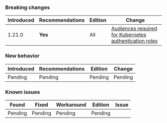 ### Breaking changes

Introduced | Recommendations | Edition    | Change
---------- | --------------- | ---------- | ------
1.21.0     | **Yes**         | All        | [Audiences required for Kubernetes authentication roles](/vault/docs/v1.21.x/updates/important-changes#k8-audience-required)


### New behavior

Introduced | Recommendations | Edition    | Change
---------- | --------------- | ---------- | ------
Pending    | Pending         | Pending    | Pending



### Known issues

Found  | Fixed  | Workaround | Edition    | Issue
------ |--------| ---------- | ---------- | -----
Pending | Pending | Pending    | Pending
